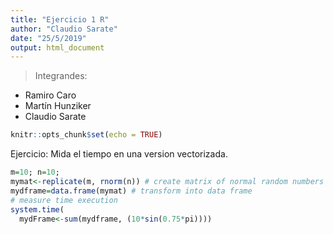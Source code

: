 ---
title: "Ejercicio 1 R"
author: "Claudio Sarate"
date: "25/5/2019"
output: html_document
---

> Integrandes:

* Ramiro Caro
* Martín Hunziker
* Claudio Sarate


```{r setup, include=FALSE}
knitr::opts_chunk$set(echo = TRUE)
```

Ejercicio: Mida el tiempo en una version vectorizada.


```{r}
m=10; n=10;
mymat<-replicate(m, rnorm(n)) # create matrix of normal random numbers
mydframe=data.frame(mymat) # transform into data frame
# measure time execution
system.time(
  mydFrame<-sum(mydframe, (10*sin(0.75*pi))))
```

